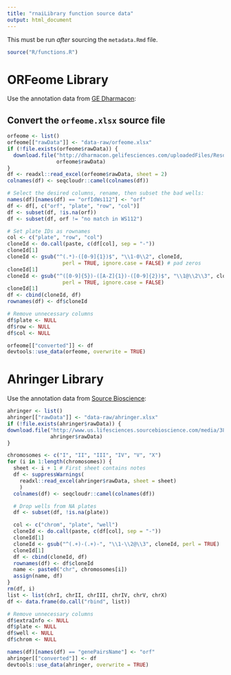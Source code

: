 ```yaml
---
title: "rnaiLibrary function source data"
output: html_document
---
```


This must be run *after* sourcing the `metadata.Rmd` file.

```r
source("R/functions.R")
```

# ORFeome Library

Use the annotation data from [GE Dharmacon](http://dharmacon.gelifesciences.com/non-mammalian-cdna-and-orf/c.-elegans-rnai/):

## Convert the `orfeome.xlsx` source file

```r
orfeome <- list()
orfeome[["rawData"]] <- "data-raw/orfeome.xlsx"
if (!file.exists(orfeome$rawData)) {
  download.file("http://dharmacon.gelifesciences.com/uploadedFiles/Resources/cernai-feeding-library.xlsx",
                orfeome$rawData)
}
df <- readxl::read_excel(orfeome$rawData, sheet = 2)
colnames(df) <- seqcloudr::camel(colnames(df))

# Select the desired columns, rename, then subset the bad wells:
names(df)[names(df) == "orfIdWs112"] <- "orf"
df <- df[, c("orf", "plate", "row", "col")]
df <- subset(df, !is.na(orf))
df <- subset(df, orf != "no match in WS112")

# Set plate IDs as rownames
col <- c("plate", "row", "col")
cloneId <- do.call(paste, c(df[col], sep = "-"))
cloneId[1]
cloneId <- gsub("^(.*)-([0-9]{1})$", "\\1-0\\2", cloneId,
                  perl = TRUE, ignore.case = FALSE) # pad zeros
cloneId[1]
cloneId <- gsub("^([0-9]{5})-([A-Z]{1})-([0-9]{2})$", "\\1@\\2\\3", cloneId,
                  perl = TRUE, ignore.case = FALSE)
cloneId[1]
df <- cbind(cloneId, df)
rownames(df) <- df$cloneId

# Remove unnecessary columns
df$plate <- NULL
df$row <- NULL
df$col <- NULL

orfeome[["converted"]] <- df
devtools::use_data(orfeome, overwrite = TRUE)
```


# Ahringer Library

Use the annotation data from [Source Bioscience](http://www.us.lifesciences.sourcebioscience.com/clone-products/non-mammalian/c-elegans/c-elegans-rnai-library/):

```r
ahringer <- list()
ahringer[["rawData"]] <- "data-raw/ahringer.xlsx"
if (!file.exists(ahringer$rawData)) {
download.file("http://www.us.lifesciences.sourcebioscience.com/media/381254/C.%20elegans%20Database%202012.xlsx",
              ahringer$rawData)
}

chromosomes <- c("I", "II", "III", "IV", "V", "X")
for (i in 1:length(chromosomes)) {
  sheet <- i + 1 # First sheet contains notes
  df <- suppressWarnings(
    readxl::read_excel(ahringer$rawData, sheet = sheet)
    )
  colnames(df) <- seqcloudr::camel(colnames(df))

  # Drop wells from NA plates
  df <- subset(df, !is.na(plate))

  col <- c("chrom", "plate", "well")
  cloneId <- do.call(paste, c(df[col], sep = "-"))
  cloneId[1]
  cloneId <- gsub("^(.+)-(.+)-", "\\1-\\2@\\3", cloneId, perl = TRUE)
  cloneId[1]
  df <- cbind(cloneId, df)
  rownames(df) <- df$cloneId
  name <- paste0("chr", chromosomes[i])
  assign(name, df)
}
rm(df, i)
list <- list(chrI, chrII, chrIII, chrIV, chrV, chrX)
df <- data.frame(do.call("rbind", list))

# Remove unnecessary columns
df$extraInfo <- NULL
df$plate <- NULL
df$well <- NULL
df$chrom <- NULL

names(df)[names(df) == "genePairsName"] <- "orf"
ahringer[["converted"]] <- df
devtools::use_data(ahringer, overwrite = TRUE)
```

